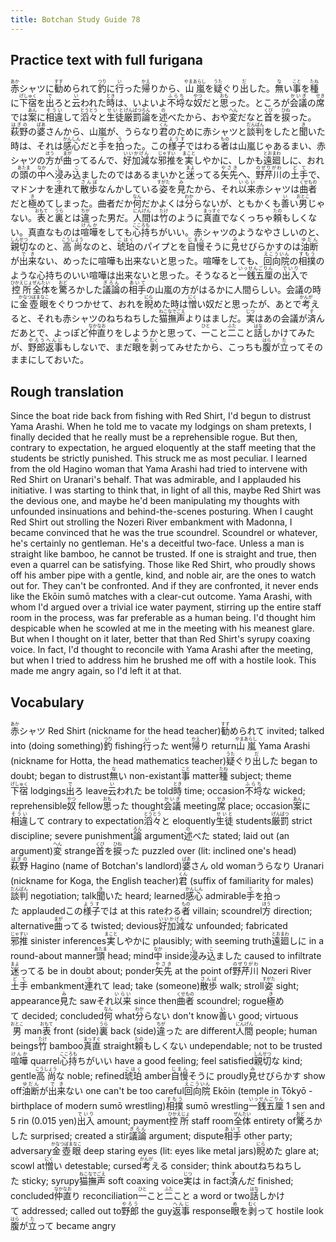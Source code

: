 ```yaml
---
title: Botchan Study Guide 78
---
```


## Practice text with full furigana

<p>
<ruby><rb>赤</rb><rt>あか</rt></ruby>シャツに<ruby><rb>勧</rb><rt>すす</rt></ruby>められて<ruby><rb>釣</rb><rt>つり</rt></ruby>に<ruby><rb>行</rb><rt>い</rt></ruby>った<ruby><rb>帰</rb><rt>かえ</rt></ruby>りから、<ruby><rb>山嵐</rb><rt>やまあらし</rt></ruby>を<ruby><rb>疑</rb><rt>うた</rt></ruby>ぐり<ruby><rb>出</rb><rt>だ</rt></ruby>した。<ruby><rb>無</rb><rt>な</rt></ruby>い<ruby><rb>事</rb><rt>こと</rt></ruby>を<ruby><rb>種</rb><rt>たね</rt></ruby>に<ruby><rb>下宿</rb><rt>げしゅく</rt></ruby>を<ruby><rb>出</rb><rt>で</rt></ruby>ろと<ruby><rb>云</rb><rt>い</rt></ruby>われた<ruby><rb>時</rb><rt>とき</rt></ruby>は、いよいよ<ruby><rb>不埒</rb><rt>ふらち</rt></ruby>な<ruby><rb>奴</rb><rt>やつ</rt></ruby>だと<ruby><rb>思</rb><rt>おも</rt></ruby>った。ところが<ruby><rb>会議</rb><rt>かいぎ</rt></ruby>の<ruby><rb>席</rb><rt>せき</rt></ruby>では<ruby><rb>案</rb><rt>あん</rt></ruby>に<ruby><rb>相違</rb><rt>そうい</rt></ruby>して<ruby><rb>滔々</rb><rt>とうとう</rt></ruby>と<ruby><rb>生徒</rb><rt>せいと</rt></ruby><ruby><rb>厳罰</rb><rt>げんばつ</rt></ruby><ruby><rb>論</rb><rt>ろん</rt></ruby>を<ruby><rb>述</rb><rt>の</rt></ruby>べたから、おや<ruby><rb>変</rb><rt>へん</rt></ruby>だなと<ruby><rb>首</rb><rt>くび</rt></ruby>を<ruby><rb>捩</rb><rt>ひね</rt></ruby>った。<ruby><rb>萩野</rb><rt>はぎの</rt></ruby>の<ruby><rb>婆</rb><rt>ばあ</rt></ruby>さんから、山嵐が、うらなり<ruby><rb>君</rb><rt>くん</rt></ruby>のために赤シャツと<ruby><rb>談判</rb><rt>だんぱん</rt></ruby>をしたと<ruby><rb>聞</rb><rt>き</rt></ruby>いた時は、それは<ruby><rb>感心</rb><rt>かんしん</rt></ruby>だと<ruby><rb>手</rb><rt>て</rt></ruby>を<ruby><rb>拍</rb><rt>う</rt></ruby>った。この<ruby><rb>様子</rb><rt>ようす</rt></ruby>ではわる<ruby><rb>者</rb><rt>もの</rt></ruby>は山嵐じゃあるまい、赤シャツの<ruby><rb>方</rb><rt>ほう</rt></ruby>が<ruby><rb>曲</rb><rt>まが</rt></ruby>ってるんで、<ruby><rb>好加減</rb><rt>いいかげん</rt></ruby>な<ruby><rb>邪推</rb><rt>じゃすい</rt></ruby>を<ruby><rb>実</rb><rt>まこと</rt></ruby>しやかに、しかも<ruby><rb>遠廻</rb><rt>とおまわ</rt></ruby>しに、おれの<ruby><rb>頭</rb><rt>あたま</rt></ruby>の<ruby><rb>中</rb><rt>なか</rt></ruby>へ<ruby><rb>浸</rb><rt>し</rt></ruby>み<ruby><rb>込</rb><rt>こ</rt></ruby>ましたのではあるまいかと<ruby><rb>迷</rb><rt>まよ</rt></ruby>ってる<ruby><rb>矢先</rb><rt>やさき</rt></ruby>へ、<ruby><rb>野芹川</rb><rt>のぜりがわ</rt></ruby>の<ruby><rb>土手</rb><rt>どて</rt></ruby>で、マドンナを<ruby><rb>連</rb><rt>つ</rt></ruby>れて<ruby><rb>散歩</rb><rt>さんぽ</rt></ruby>なんかしている<ruby><rb>姿</rb><rt>すがた</rt></ruby>を<ruby><rb>見</rb><rt>み</rt></ruby>たから、それ<ruby><rb>以来</rb><rt>いらい</rt></ruby>赤シャツは<ruby><rb>曲者</rb><rt>くせもの</rt></ruby>だと<ruby><rb>極</rb><rt>き</rt></ruby>めてしまった。曲者だか<ruby><rb>何</rb><rt>なん</rt></ruby>だかよくは<ruby><rb>分</rb><rt>わか</rt></ruby>らないが、ともかくも<ruby><rb>善</rb><rt>い</rt></ruby>い<ruby><rb>男</rb><rt>おとこ</rt></ruby>じゃない。<ruby><rb>表</rb><rt>おもて</rt></ruby>と<ruby><rb>裏</rb><rt>うら</rt></ruby>とは<ruby><rb>違</rb><rt>ちが</rt></ruby>った男だ。<ruby><rb>人間</rb><rt>にんげん</rt></ruby>は<ruby><rb>竹</rb><rt>たけ</rt></ruby>のように<ruby><rb>真直</rb><rt>まっすぐ</rt></ruby>でなくっちゃ<ruby><rb>頼</rb><rt>たの</rt></ruby>もしくない。真直なものは<ruby><rb>喧嘩</rb><rt>けんか</rt></ruby>をしても<ruby><rb>心持</rb><rt>こころも</rt></ruby>ちがいい。赤シャツのようなやさしいのと、<ruby><rb>親切</rb><rt>しんせつ</rt></ruby>なのと、<ruby><rb>高尚</rb><rt>こうしょう</rt></ruby>なのと、<ruby><rb>琥珀</rb><rt>こはく</rt></ruby>のパイプとを<ruby><rb>自慢</rb><rt>じまん</rt></ruby>そうに<ruby><rb>見</rb><rt>み</rt></ruby>せびらかすのは<ruby><rb>油断</rb><rt>ゆだん</rt></ruby>が<ruby><rb>出来</rb><rt>でき</rt></ruby>ない、めったに喧嘩も出来ないと思った。喧嘩をしても、<ruby><rb>回向院</rb><rt>えこういん</rt></ruby>の<ruby><rb>相撲</rb><rt>すもう</rt></ruby>のような心持ちのいい喧嘩は出来ないと思った。そうなると<ruby><rb>一銭五厘</rb><rt>いっせんごりん</rt></ruby>の<ruby><rb>出入</rb><rt>でいり</rt></ruby>で<ruby><rb>控所</rb><rt>ひかえじょ</rt></ruby><ruby><rb>全体</rb><rt>ぜんたい</rt></ruby>を<ruby><rb>驚</rb><rt>おど</rt></ruby>ろかした<ruby><rb>議論</rb><rt>ぎろん</rt></ruby>の<ruby><rb>相手</rb><rt>あいて</rt></ruby>の山嵐の方がはるかに人間らしい。会議の時に<ruby><rb>金壺眼</rb><rt>かなつぼまなこ</rt></ruby>をぐりつかせて、おれを<ruby><rb>睨</rb><rt>にら</rt></ruby>めた時は<ruby><rb>憎</rb><rt>にく</rt></ruby>い奴だと思ったが、あとで<ruby><rb>考</rb><rt>かんが</rt></ruby>えると、それも赤シャツのねちねちした<ruby><rb>猫撫声</rb><rt>ねこなでごえ</rt></ruby>よりはましだ。<ruby><rb>実</rb><rt>じつ</rt></ruby>はあの会議が<ruby><rb>済</rb><rt>す</rt></ruby>んだあとで、よっぽど<ruby><rb>仲直</rb><rt>なかなお</rt></ruby>りをしようかと思って、<ruby><rb>一</rb><rt>ひと</rt></ruby>こと<ruby><rb>二</rb><rt>ふた</rt></ruby>こと<ruby><rb>話</rb><rt>はな</rt></ruby>しかけてみたが、<ruby><rb>野郎</rb><rt>やろう</rt></ruby><ruby><rb>返事</rb><rt>へんじ</rt></ruby>もしないで、まだ<ruby><rb>眼</rb><rt>め</rt></ruby>を<ruby><rb>剥</rb><rt>むく</rt></ruby>ってみせたから、こっちも<ruby><rb>腹</rb><rt>はら</rt></ruby>が<ruby><rb>立</rb><rt>た</rt></ruby>ってそのままにしておいた。
</p>


## Rough translation

Since the boat ride back from fishing with Red Shirt, I'd begun to distrust Yama Arashi. When he told me to vacate my lodgings on sham pretexts, I finally decided that he really must be a reprehensible rogue. But then, contrary to expectation, he argued eloquently at the staff meeting that the students be strictly punished. This struck me as most peculiar. I learned from the old Hagino woman that Yama Arashi had tried to intervene with Red Shirt on Uranari's behalf. That was admirable, and I applauded his initiative. I was starting to think that, in light of all this, maybe Red Shirt was the devious one, and maybe he'd been manipulating my thoughts with unfounded insinuations and behind-the-scenes posturing. When I caught Red Shirt out strolling the Nozeri River embankment with Madonna, I became convinced that he was the true scoundrel. Scoundrel or whatever, he's certainly no gentleman. He's a deceitful two-face. Unless a man is straight like bamboo, he cannot be trusted. If one is straight and true, then even a quarrel can be satisfying. Those like Red Shirt, who proudly shows off his amber pipe with a gentle, kind, and noble air, are the ones to watch out for. They can't be confronted. And if they are confronted, it never ends like the Ekōin sumō matches with a clear-cut outcome. Yama Arashi, with whom I'd argued over a trivial ice water payment, stirring up the entire staff room in the process, was far preferable as a human being. I'd thought him despicable when he scowled at me in the meeting with his meanest glare. But when I thought on it later, better that than Red Shirt's syrupy coaxing voice. In fact, I'd thought to reconcile with Yama Arashi after the meeting, but when I tried to address him he brushed me off with a hostile look. This made me angry again, so I'd left it at that.


## Vocabulary

<p>
<span className="vocabstudy"><ruby><rb>赤</rb><rt>あか</rt></ruby>シャツ&nbsp;Red Shirt (nickname for the head teacher)</span><span className="vocabstudy"><ruby><rb>勧</rb><rt>すす</rt></ruby>められて&nbsp;invited; talked into (doing something)</span><span className="vocabstudy"><ruby><rb>釣</rb><rt>つり</rt></ruby>&nbsp;fishing</span><span className="vocabstudy"><ruby><rb>行</rb><rt>い</rt></ruby>った&nbsp;went</span><span className="vocabstudy"><ruby><rb>帰</rb><rt>かえ</rt></ruby>り&nbsp;return</span><span className="vocabstudy"><ruby><rb>山嵐</rb><rt>やまあらし</rt></ruby>&nbsp;Yama Arashi (nickname for Hotta, the head mathematics teacher)</span><span className="vocabstudy"><ruby><rb>疑</rb><rt>うた</rt></ruby>ぐり<ruby><rb>出</rb><rt>だ</rt></ruby>した&nbsp;began to doubt; began to distrust</span><span className="vocabstudy"><ruby><rb>無</rb><rt>な</rt></ruby>い&nbsp;non-existant</span><span className="vocabstudy"><ruby><rb>事</rb><rt>こと</rt></ruby>&nbsp;matter</span><span className="vocabstudy"><ruby><rb>種</rb><rt>たね</rt></ruby>&nbsp;subject; theme</span><span className="vocabstudy"><ruby><rb>下宿</rb><rt>げしゅく</rt></ruby>&nbsp;lodgings</span><span className="vocabstudy"><ruby><rb>出</rb><rt>で</rt></ruby>ろ&nbsp;leave</span><span className="vocabstudy"><ruby><rb>云</rb><rt>い</rt></ruby>われた&nbsp;be told</span><span className="vocabstudy"><ruby><rb>時</rb><rt>とき</rt></ruby>&nbsp;time; occasion</span><span className="vocabstudy"><ruby><rb>不埒</rb><rt>ふらち</rt></ruby>な&nbsp;wicked; reprehensible</span><span className="vocabstudy"><ruby><rb>奴</rb><rt>やつ</rt></ruby>&nbsp;fellow</span><span className="vocabstudy"><ruby><rb>思</rb><rt>おも</rt></ruby>った&nbsp;thought</span><span className="vocabstudy"><ruby><rb>会議</rb><rt>かいぎ</rt></ruby>&nbsp;meeting</span><span className="vocabstudy"><ruby><rb>席</rb><rt>せき</rt></ruby>&nbsp;place; occasion</span><span className="vocabstudy"><ruby><rb>案</rb><rt>あん</rt></ruby>に<ruby><rb>相違</rb><rt>そうい</rt></ruby>して&nbsp;contrary to expectation</span><span className="vocabstudy"><ruby><rb>滔々</rb><rt>とうとう</rt></ruby>と&nbsp;eloquently</span><span className="vocabstudy"><ruby><rb>生徒</rb><rt>せいと</rt></ruby>&nbsp;students</span><span className="vocabstudy"><ruby><rb>厳罰</rb><rt>げんばつ</rt></ruby>&nbsp;strict discipline; severe punishment</span><span className="vocabstudy"><ruby><rb>論</rb><rt>ろん</rt></ruby>&nbsp;argument</span><span className="vocabstudy"><ruby><rb>述</rb><rt>の</rt></ruby>べた&nbsp;stated; laid out (an argument)</span><span className="vocabstudy"><ruby><rb>変</rb><rt>へん</rt></ruby>&nbsp;strange</span><span className="vocabstudy"><ruby><rb>首</rb><rt>くび</rt></ruby>を<ruby><rb>捩</rb><rt>ひね</rt></ruby>った&nbsp;puzzled over (lit: inclined one's head)</span><span className="vocabstudy"><ruby><rb>萩野</rb><rt>はぎの</rt></ruby>&nbsp;Hagino (name of Botchan's landlord)</span><span className="vocabstudy"><ruby><rb>婆</rb><rt>ばあ</rt></ruby>さん&nbsp;old woman</span><span className="vocabstudy">うらなり&nbsp;Uranari (nickname for Koga, the English teacher)</span><span className="vocabstudy"><ruby><rb>君</rb><rt>くん</rt></ruby>&nbsp;(suffix of familiarity for males)</span><span className="vocabstudy"><ruby><rb>談判</rb><rt>だんぱん</rt></ruby>&nbsp;negotiation; talk</span><span className="vocabstudy"><ruby><rb>聞</rb><rt>き</rt></ruby>いた&nbsp;heard; learned</span><span className="vocabstudy"><ruby><rb>感心</rb><rt>かんしん</rt></ruby>&nbsp;admirable</span><span className="vocabstudy"><ruby><rb>手</rb><rt>て</rt></ruby>を<ruby><rb>拍</rb><rt>う</rt></ruby>った&nbsp;applauded</span><span className="vocabstudy">この<ruby><rb>様子</rb><rt>ようす</rt></ruby>では&nbsp;at this rate</span><span className="vocabstudy">わる<ruby><rb>者</rb><rt>もの</rt></ruby>&nbsp;villain; scoundrel</span><span className="vocabstudy"><ruby><rb>方</rb><rt>ほう</rt></ruby>&nbsp;direction; alternative</span><span className="vocabstudy"><ruby><rb>曲</rb><rt>まが</rt></ruby>ってる&nbsp;twisted; devious</span><span className="vocabstudy"><ruby><rb>好加減</rb><rt>いいかげん</rt></ruby>な&nbsp;unfounded; fabricated</span><span className="vocabstudy"><ruby><rb>邪推</rb><rt>じゃすい</rt></ruby>&nbsp;sinister inferences</span><span className="vocabstudy"><ruby><rb>実</rb><rt>まこと</rt></ruby>しやかに&nbsp;plausibly; with seeming truth</span><span className="vocabstudy"><ruby><rb>遠廻</rb><rt>とおまわ</rt></ruby>しに&nbsp;in a round-about manner</span><span className="vocabstudy"><ruby><rb>頭</rb><rt>あたま</rt></ruby>&nbsp;head; mind</span><span className="vocabstudy"><ruby><rb>中</rb><rt>なか</rt></ruby>&nbsp;inside</span><span className="vocabstudy"><ruby><rb>浸</rb><rt>し</rt></ruby>み<ruby><rb>込</rb><rt>こ</rt></ruby>ました&nbsp;caused to infiltrate</span><span className="vocabstudy"><ruby><rb>迷</rb><rt>まよ</rt></ruby>ってる&nbsp;be in doubt about; ponder</span><span className="vocabstudy"><ruby><rb>矢先</rb><rt>やさき</rt></ruby>&nbsp;at the point of</span><span className="vocabstudy"><ruby><rb>野芹川</rb><rt>のぜりがわ</rt></ruby>&nbsp;Nozeri River</span><span className="vocabstudy"><ruby><rb>土手</rb><rt>どて</rt></ruby>&nbsp;embankment</span><span className="vocabstudy"><ruby><rb>連</rb><rt>つ</rt></ruby>れて&nbsp;lead; take (someone)</span><span className="vocabstudy"><ruby><rb>散歩</rb><rt>さんぽ</rt></ruby>&nbsp;walk; stroll</span><span className="vocabstudy"><ruby><rb>姿</rb><rt>すがた</rt></ruby>&nbsp;sight; appearance</span><span className="vocabstudy"><ruby><rb>見</rb><rt>み</rt></ruby>た&nbsp;saw</span><span className="vocabstudy">それ<ruby><rb>以来</rb><rt>いらい</rt></ruby>&nbsp;since then</span><span className="vocabstudy"><ruby><rb>曲者</rb><rt>くせもの</rt></ruby>&nbsp;scoundrel; rogue</span><span className="vocabstudy"><ruby><rb>極</rb><rt>き</rt></ruby>めて&nbsp;decided; concluded</span><span className="vocabstudy"><ruby><rb>何</rb><rt>なん</rt></ruby>&nbsp;what</span><span className="vocabstudy"><ruby><rb>分</rb><rt>わか</rt></ruby>らない&nbsp;don't know</span><span className="vocabstudy"><ruby><rb>善</rb><rt>い</rt></ruby>い&nbsp;good; virtuous</span><span className="vocabstudy"><ruby><rb>男</rb><rt>おとこ</rt></ruby>&nbsp;man</span><span className="vocabstudy"><ruby><rb>表</rb><rt>おもて</rt></ruby>&nbsp;front (side)</span><span className="vocabstudy"><ruby><rb>裏</rb><rt>うら</rt></ruby>&nbsp;back (side)</span><span className="vocabstudy"><ruby><rb>違</rb><rt>ちが</rt></ruby>った&nbsp;are different</span><span className="vocabstudy"><ruby><rb>人間</rb><rt>にんげん</rt></ruby>&nbsp;people; human beings</span><span className="vocabstudy"><ruby><rb>竹</rb><rt>たけ</rt></ruby>&nbsp;bamboo</span><span className="vocabstudy"><ruby><rb>真直</rb><rt>まっすぐ</rt></ruby>&nbsp;straight</span><span className="vocabstudy"><ruby><rb>頼</rb><rt>たの</rt></ruby>もしくない&nbsp;undependable; not to be trusted</span><span className="vocabstudy"><ruby><rb>喧嘩</rb><rt>けんか</rt></ruby>&nbsp;quarrel</span><span className="vocabstudy"><ruby><rb>心持</rb><rt>こころも</rt></ruby>ちがいい&nbsp;have a good feeling; feel satisfied</span><span className="vocabstudy"><ruby><rb>親切</rb><rt>しんせつ</rt></ruby>な&nbsp;kind; gentle</span><span className="vocabstudy"><ruby><rb>高尚</rb><rt>こうしょう</rt></ruby>な&nbsp;noble; refined</span><span className="vocabstudy"><ruby><rb>琥珀</rb><rt>こはく</rt></ruby>&nbsp;amber</span><span className="vocabstudy"><ruby><rb>自慢</rb><rt>じまん</rt></ruby>そうに&nbsp;proudly</span><span className="vocabstudy"><ruby><rb>見</rb><rt>み</rt></ruby>せびらかす&nbsp;show off</span><span className="vocabstudy"><ruby><rb>油断</rb><rt>ゆだん</rt></ruby>が<ruby><rb>出来</rb><rt>でき</rt></ruby>ない&nbsp;one can't be too careful</span><span className="vocabstudy"><ruby><rb>回向院</rb><rt>えこういん</rt></ruby>&nbsp;Ekōin (temple in Tōkyō - birthplace of modern sumō wrestling)</span><span className="vocabstudy"><ruby><rb>相撲</rb><rt>すもう</rt></ruby>&nbsp;sumō wrestling</span><span className="vocabstudy"><ruby><rb>一銭五厘</rb><rt>いっせんごりん</rt></ruby>&nbsp;1 sen and 5 rin (0.015 yen)</span><span className="vocabstudy"><ruby><rb>出入</rb><rt>でいり</rt></ruby>&nbsp;amount; payment</span><span className="vocabstudy"><ruby><rb>控所</rb><rt>ひかえじょ</rt></ruby>&nbsp;staff room</span><span className="vocabstudy"><ruby><rb>全体</rb><rt>ぜんたい</rt></ruby>&nbsp;entirety of</span><span className="vocabstudy"><ruby><rb>驚</rb><rt>おど</rt></ruby>ろかした&nbsp;surprised; created a stir</span><span className="vocabstudy"><ruby><rb>議論</rb><rt>ぎろん</rt></ruby>&nbsp;argument; dispute</span><span className="vocabstudy"><ruby><rb>相手</rb><rt>あいて</rt></ruby>&nbsp;other party; adversary</span><span className="vocabstudy"><ruby><rb>金壺眼</rb><rt>かなつぼまなこ</rt></ruby>&nbsp;deep staring eyes (lit: eyes like metal jars)</span><span className="vocabstudy"><ruby><rb>睨</rb><rt>にら</rt></ruby>めた&nbsp;glare at; scowl at</span><span className="vocabstudy"><ruby><rb>憎</rb><rt>にく</rt></ruby>い&nbsp;detestable; cursed</span><span className="vocabstudy"><ruby><rb>考</rb><rt>かんが</rt></ruby>える&nbsp;consider; think about</span><span className="vocabstudy">ねちねちした&nbsp;sticky; syrupy</span><span className="vocabstudy"><ruby><rb>猫撫声</rb><rt>ねこなでごえ</rt></ruby>&nbsp;soft coaxing voice</span><span className="vocabstudy"><ruby><rb>実</rb><rt>じつ</rt></ruby>は&nbsp;in fact</span><span className="vocabstudy"><ruby><rb>済</rb><rt>す</rt></ruby>んだ&nbsp;finished; concluded</span><span className="vocabstudy"><ruby><rb>仲直</rb><rt>なかなお</rt></ruby>り&nbsp;reconciliation</span><span className="vocabstudy"><ruby><rb>一</rb><rt>ひと</rt></ruby>こと<ruby><rb>二</rb><rt>ふた</rt></ruby>こと&nbsp;a word or two</span><span className="vocabstudy"><ruby><rb>話</rb><rt>はな</rt></ruby>しかけて&nbsp;addressed; called out to</span><span className="vocabstudy"><ruby><rb>野郎</rb><rt>やろう</rt></ruby>&nbsp;the guy</span><span className="vocabstudy"><ruby><rb>返事</rb><rt>へんじ</rt></ruby>&nbsp;response</span><span className="vocabstudy"><ruby><rb>眼</rb><rt>め</rt></ruby>を<ruby><rb>剥</rb><rt>むく</rt></ruby>って&nbsp;hostile look</span><span className="vocabstudy"><ruby><rb>腹</rb><rt>はら</rt></ruby>が<ruby><rb>立</rb><rt>た</rt></ruby>って&nbsp;became angry</span>
</p>
